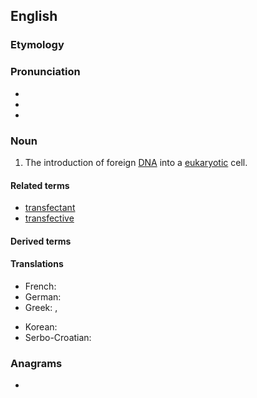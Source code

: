 ==English==

===Etymology===
{{blend|en|trans-|infection}}

===Pronunciation===
* {{IPA|en|/tɹænzˈfɛkʃən/}}
* {{rhymes|en|ɛkʃən|s=3}}
* {{hyph|en|trans|fec|tion}}

===Noun===
{{wikipedia}}
{{en-noun|~}}

# {{lb|en|molecular biology}} The introduction of foreign [[DNA]] into a [[eukaryotic]] cell.

====Related terms====
* [[transfectant]]
* [[transfective]]

====Derived terms====
{{der3|en
|co-transfection
|contransfection
|cotransfection
|electrotransfection
|lipotransfection
|nucleotransfection
|phototransfection
|postransfection
|posttransfection
|retransfection
|transfectional}}

====Translations====
{{trans-top|introduction of foreign DNA into a eukaryotic cell}}
* French: {{t+|fr|transfection}}
* German: {{t|de|Transfektion|f}}
* Greek: {{t+|el|επιμόλυνση}}, {{t+|el|διαμόλυνση}}
{{trans-mid}}
* Korean: {{t|ko|트랜스펙션}}
* Serbo-Croatian: {{t|sh|transfekcija|f}}
{{trans-bottom}}

===Anagrams===
* {{anagrams|en|a=acefinnorstt|tranfections}}